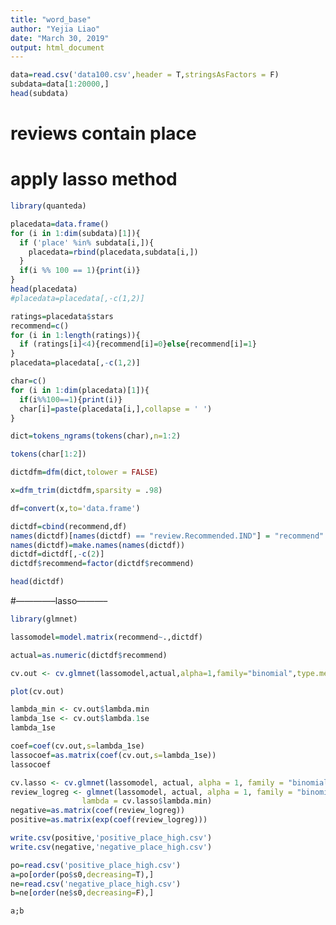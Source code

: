 ---
title: "word_base"
author: "Yejia Liao"
date: "March 30, 2019"
output: html_document
---
```{r}
data=read.csv('data100.csv',header = T,stringsAsFactors = F)
subdata=data[1:20000,]
head(subdata)
```
# reviews contain place

# apply lasso method 
```{r}
library(quanteda)

```

```{r}
placedata=data.frame()
for (i in 1:dim(subdata)[1]){
  if ('place' %in% subdata[i,]){
    placedata=rbind(placedata,subdata[i,])
  }
  if(i %% 100 == 1){print(i)}
}
head(placedata)
#placedata=placedata[,-c(1,2)]
```

```{r}
ratings=placedata$stars
recommend=c()
for (i in 1:length(ratings)){
  if (ratings[i]<4){recommend[i]=0}else{recommend[i]=1}
}
placedata=placedata[,-c(1,2)]
```

```{r}
char=c()
for (i in 1:dim(placedata)[1]){
  if(i%%100==1){print(i)}
  char[i]=paste(placedata[i,],collapse = ' ')
}
```

```{r}
dict=tokens_ngrams(tokens(char),n=1:2)
```

```{r}
tokens(char[1:2])
```

```{r}
dictdfm=dfm(dict,tolower = FALSE)
```

```{r}
x=dfm_trim(dictdfm,sparsity = .98)
```

```{r}
df=convert(x,to='data.frame')
```

```{r}
dictdf=cbind(recommend,df)
names(dictdf)[names(dictdf) == "review.Recommended.IND"] = "recommend"
names(dictdf)=make.names(names(dictdf))
dictdf=dictdf[,-c(2)]
dictdf$recommend=factor(dictdf$recommend)
```

```{r}
head(dictdf)
```
#--------------lasso-----------
```{r}
library(glmnet)
```

```{r}
lassomodel=model.matrix(recommend~.,dictdf)
```

```{r}
actual=as.numeric(dictdf$recommend)
```

```{r}
cv.out <- cv.glmnet(lassomodel,actual,alpha=1,family="binomial",type.measure = "mse" )
```

```{r}
plot(cv.out)
```

```{r}
lambda_min <- cv.out$lambda.min
lambda_1se <- cv.out$lambda.1se
lambda_1se
```

```{r}
coef=coef(cv.out,s=lambda_1se)
lassocoef=as.matrix(coef(cv.out,s=lambda_1se))
lassocoef
```

```{r}
cv.lasso <- cv.glmnet(lassomodel, actual, alpha = 1, family = "binomial")
review_logreg <- glmnet(lassomodel, actual, alpha = 1, family = "binomial",
                lambda = cv.lasso$lambda.min)
negative=as.matrix(coef(review_logreg))
positive=as.matrix(exp(coef(review_logreg)))
```

```{r}
write.csv(positive,'positive_place_high.csv')
write.csv(negative,'negative_place_high.csv')
```

```{r}
po=read.csv('positive_place_high.csv')
a=po[order(po$s0,decreasing=T),]
ne=read.csv('negative_place_high.csv')
b=ne[order(ne$s0,decreasing=F),]
```

```{r}
a;b
```

